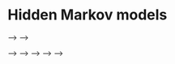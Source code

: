 # Hidden Markov models {#hmmcapturerecapture}

<!-- ## Back to our survival example -->

<!-- + We have $z$ survivors out of $n$ released animals with winter survival probability $\phi$ -->

<!-- + Let's get back to our survival example.  -->

<!-- + Our model so far: -->

<!-- \begin{align*} -->
<!--    z &\sim \text{Binomial}(n, \phi) &\text{[likelihood]} -->
<!--    \\ -->
<!--   \phi &\sim \text{Beta}(1, 1) &\text{[prior for }\phi \text{]} \\  -->
<!-- \end{align*} -->

<!-- + Our model so far has been a combination -->
<!-- + Of a binomial likelihood -->
<!-- + And a Beta prior with param 1 and 1, which is a uniform between 0 and 1.  -->

<!-- + This is also: -->

<!-- \begin{align*} -->
<!--    z_i &\sim \text{Bernoulli}(\phi), \; i = 1, \ldots, N &\text{[likelihood]} -->
<!--    \\ -->
<!--   \phi &\sim \text{Beta}(1, 1) &\text{[prior for }\phi \text{]} \\  -->
<!-- \end{align*} -->

<!-- + The binomial is just a sum of Bernoulli outcomes -->
<!-- + Like flipping a coin for each individual and get a survivor with prob phi.  -->

<!-- + What if we had several winters? Say $T = 5$ winters. -->

<!-- + In this design, we have a single winter.  -->
<!-- But for many species, we'll need to collect data on the long term to get a representative estimate of survival.  -->
<!-- + Therefore what if we had say big T five winters?  -->

<!-- ## Longitudinal data -->

<!-- + $z_{i,t} = 1$ if individual $i$ alive at winter $t$, and $z_{i,t} = 2$ if dead. -->

<!-- ```{r echo = FALSE} -->
<!-- library(tidyverse) -->
<!-- nind <- 57 -->
<!-- nocc <- 5 -->
<!-- first <- rep(1, nind) # single cohort -->
<!-- z <- matrix(NA, nrow = nind, ncol = nocc) -->
<!-- phi <- 0.8 -->
<!-- for (i in 1:nind){ -->
<!--   z[i,first[i]] <- 1 -->
<!--   for (t in (first[i]+1):nocc){ -->
<!--     z[i,t] <- rbinom(1, 1, phi * z[i,t-1]) # once you're dead z = 0, you remain dead -->
<!--   } -->
<!-- } -->
<!-- z[z==0] <- 2 # 2 = dead, 1 = alive -->
<!-- colnames(z) <- paste0("winter ", 1:nocc) -->
<!-- z %>%  -->
<!--   as_tibble() %>%  -->
<!--   add_column(id = 1:nind, .before = "winter 1") %>% -->
<!--   kableExtra::kable() %>% -->
<!--   kableExtra::scroll_box(width = "100%", height = "400px") -->
<!-- #  kableExtra::kable_styling(font_size = 8,  -->
<!-- #                            latex_options = "scale_down") -->
<!-- ``` -->

<!-- + This is what we call longitudinal data.  -->
<!-- + Each row is an individual i, and columns are for winters t, or sampling occasions.  -->
<!-- + z is indexed by both i and t, and takes value 1 if ind i is alive in winter t, and 2 otherwise.  -->

<!-- ## A model for longitudinal survival data -->

<!-- + A model relies on assumptions. -->

<!-- + Let's think of a model for these data.  -->
<!-- + The objective remains the same, estimating survival.  -->
<!-- + To build this model, we'll make assumptions.  -->

<!-- + The state of an animal at a given winter, alive or dead, is only dependent on its state the winter before.  -->

<!-- + First, we assume that the state of an animal in a given winter, alive or dead, is only dependent on its state the winter before.  -->

<!-- + The future depends only on the present, not the past: Markov process. -->

<!-- + In others words, he future depends only on the present, not the past -->
<!-- + This is a Markov process. -->

<!-- + If an animal is alive in a given winter, the probability it survives to the next winter is $\phi$.  -->

<!-- + If an animal is alive in a given winter, the probability it survives to the next winter is $\phi$.  -->

<!-- + The probability it dies is $1 - \phi$. -->

<!-- + The probability it dies is $1 - \phi$. -->

<!-- + If an animal is dead a winter, it remains dead, unless you believe in zombies.  -->

<!-- + If an animal is dead a winter, it remains dead, unless you believe in zombies.  -->

<!-- ## Markov process -->

<!-- ```{r, engine = 'tikz', echo = FALSE} -->
<!-- \usetikzlibrary{arrows, fit, positioning, automata} -->
<!-- \begin{tikzpicture}[node distance = 2cm] -->
<!-- \tikzset{state/.style = {circle, draw, minimum size = 30pt, scale = 3, line width=1pt}} -->
<!-- \node [state,fill=lightgray!75] (6) [] {$z_{t}$}; -->
<!-- \node [state,fill=lightgray!75] (5) [left = 20mm of 6] {$z_{t-1}$}; -->
<!-- \node [state,fill=lightgray!75] (4) [left = 20mm of 5] {$z_{t-2}$}; -->
<!-- \node [state,fill=lightgray!75] (3) [left = 20mm of 4] {$\cdots$}; -->
<!-- \node [state,fill=lightgray!75] (7) [right = 20mm of 6] {$z_{t+1}$}; -->
<!-- \node [state,fill=lightgray!75] (8) [right = 20mm of 7] {$z_{t+2}$}; -->
<!-- \node [state,fill=lightgray!75] (9) [right = 20mm of 8] {$\cdots$}; -->
<!-- \draw[->,black, line width=0.25mm,-latex] (3) to (4); -->
<!-- \draw[->,black, line width=0.25mm,-latex] (4) to (5); -->
<!-- \draw[->,black, line width=0.25mm,-latex] (5) to (6); -->
<!-- \draw[->,black, line width=0.25mm,-latex] (6) to (7); -->
<!-- \draw[->,black, line width=0.25mm,-latex] (7) to (8); -->
<!-- \draw[->,black, line width=0.25mm,-latex] (8) to (9); -->
<!-- \end{tikzpicture} -->
<!-- ``` -->

<!-- + A markov process can be represented this way.  -->
<!-- + The state at t+1 only depends on the state at t.  -->

<!-- ```{r, engine = 'tikz', echo = FALSE} -->
<!-- \usetikzlibrary{arrows, fit, positioning, automata} -->
<!-- \begin{tikzpicture}[node distance = 2cm] -->
<!-- \tikzset{state/.style = {circle, draw, minimum size = 30pt, scale = 3, line width=1pt}} -->
<!-- \node [state,fill=lightgray!75] (6) [] {$1$}; -->
<!-- \node [state,fill=lightgray!75] (5) [left = 20mm of 6] {$1$}; -->
<!-- \node [state,fill=lightgray!75] (4) [left = 20mm of 5] {$1$}; -->
<!-- \node [state,fill=lightgray!75] (3) [left = 20mm of 4] {$1$}; -->
<!-- \node [state,fill=lightgray!75] (7) [right = 20mm of 6] {$2$}; -->
<!-- \node [state,fill=lightgray!75] (8) [right = 20mm of 7] {$2$}; -->
<!-- \node [state,fill=lightgray!75] (9) [right = 20mm of 8] {$\cdots$}; -->
<!-- \draw[->,black, line width=0.25mm,-latex] (3) -- node[above=3mm, align=center] {\huge $\varphi$} (4); -->
<!-- \draw[->,black, line width=0.25mm,-latex] (4) -- node[above=3mm, align=center] {\huge $\varphi$} (5); -->
<!-- \draw[->,black, line width=0.25mm,-latex] (5) -- node[above=3mm, align=center] {\huge $\varphi$} (6); -->
<!-- \draw[->,black, line width=0.25mm,-latex] (6) -- node[above=3mm, align=center] {\huge $1 - \varphi$} (7); -->
<!-- \draw[->,black, line width=0.25mm,-latex] (7) -- node[above=3mm, align=center] {\huge 1} (8); -->
<!-- \draw[->,black, line width=0.25mm,-latex] (8) -- node[above=3mm, align=center] {\huge 1} (9); -->
<!-- \end{tikzpicture} -->
<!-- ``` -->

<!-- + In our model, going from a winter to the next is driven by survival and mortality processes.  -->
<!-- + The probability of going from alive or 1 to alive or 1 is phi.  -->
<!-- + Then from alive 1 to dead 2 is 1 - phi. -->
<!-- + And the probability to remain dead is 1, that is to go from state 2 dead to state 2 for dead.  -->

<!-- ## Transition matrix -->

<!-- + The core of the Markov process is made of the transition probabilities. -->

<!-- + The engine of a Markov model is the transition matrix.  -->
<!-- + This matrix or table gathers the probabilities of transition between states from one occasion to the next.  -->

<!-- + For example, the probability of transitioning from state alive at $t-1$ to state alive at $t$ is $\Pr(z_t = 1 | z_{t-1} = 1) = \gamma_{1,1}$. It is the survival probability $\phi$.  -->

<!-- + For example, the probability of transitioning from state alive at $t-1$ to state alive at $t$ is $\Pr(z_t = 1 | z_{t-1} = 1) = \gamma_{1,1}$. It is the survival probability $\phi$.  -->

<!-- + The probability of dying over the interval $(t-1, t)$ is $\Pr(z_t = 2 | z_{t-1} = 1) = \gamma_{1,2} = 1 - \phi$. -->

<!-- + The probability of dying over the interval $(t-1, t)$ is $\Pr(z_t = 2 | z_{t-1} = 1) = \gamma_{1,2} = 1 - \phi$. -->

<!-- + Now if an animal is dead at $t-1$, then $\Pr(z_t = 1 | z_{t-1} = 2) = 0$ and $\Pr(z_t = 2 | z_{t-1} = 2) = 1$. -->

<!-- + Now if an animal is dead at $t-1$, then $\Pr(z_t = 1 | z_{t-1} = 2) = 0$ and $\Pr(z_t = 2 | z_{t-1} = 2) = 1$. -->


<!-- + These probabilities can be packed in a transition matrix $\mathbf{\Gamma}$: -->

<!-- \begin{align*} -->
<!-- \mathbf{\Gamma} =  -->
<!-- \left(\begin{array}{cc}  -->
<!-- \gamma_{1,1} & \gamma_{1,2}\\  -->
<!-- \gamma_{2,1} & \gamma_{2,2} -->
<!-- \end{array}\right) = -->
<!-- \left(\begin{array}{cc}  -->
<!-- \phi & 1 - \phi\\  -->
<!-- 0 & 1 -->
<!-- \end{array}\right) -->
<!-- \end{align*} -->

<!-- + These probabilities can be packed in a transition matrix $\mathbf{\Gamma}$: -->

<!-- Transition matrix: -->

<!-- $$ -->
<!-- \begin{matrix} -->
<!-- & \\ -->
<!-- \mathbf{\Gamma} =  -->
<!--     \left ( \vphantom{ \begin{matrix} 12 \\ 12 \end{matrix} } \right . -->
<!-- \end{matrix} -->
<!-- \hspace{-1.2em} -->
<!-- \begin{matrix} -->
<!--     z_t=A & z_t=D \\ \hdashline -->
<!-- \phi & 1-\phi \\ -->
<!-- 0 & 1 -->
<!-- \end{matrix} -->
<!-- \hspace{-0.2em} -->
<!-- \begin{matrix} -->
<!-- & \\ -->
<!-- \left . \vphantom{ \begin{matrix} 12 \\ 12 \end{matrix} } \right ) -->
<!--     \begin{matrix} -->
<!--     z_{t-1}=A \\ z_{t-1}=D -->
<!--     \end{matrix} -->
<!-- \end{matrix} -->
<!-- $$ -->
<!-- + Take some time to navigate through this matrix.  -->
<!-- + From in rows, the origin, to in columns, the destination.  -->
<!-- + For example... -->

<!-- ## Initial states -->

<!-- + A Markov process has to start somewhere.  -->

<!-- + We need the probabilities of initial states, i.e. states at $t = 1$.  -->

<!-- + In other words, we need the probabilities of initial states -->
<!-- + i.e. states at $t = 1$.  -->

<!-- + We will use $\mathbf{\delta} = \left(\Pr(z_1 = 1), \Pr(z_1 = 2)\right)$. -->

<!-- + We will denote delta this vector.  -->
<!-- + It gathers the probability of being in each initial states. -->
<!-- + Here alive 1 and dead 2. -->

<!-- + Here we assume that all animals are alive at first winter, i.e. $\Pr(z_1 = 1) = 1$ and $\Pr(z_1 = 2) = 0$.  -->

<!-- + All individuals are marked and release in first winter. -->
<!-- + Therefore alive when first captured. -->
<!-- + Which means that they are all in state 1 alive for sure.  -->

<!-- ## Likelihood  -->

<!-- \begin{align*} -->
<!-- \Pr(\mathbf{z}) &= \Pr(z_T, z_{T-1}, z_{T-2}, \ldots, z_1) \color{white}{\Pr(z_{T-1}, z_{T-2},\ldots, z_1) \Pr(z_{T-2}, \ldots, z_1)} \\ -->
<!-- \end{align*} -->

<!-- + OK now that we've defined a Markov model, we need its likelihood to apply the Bayes theorem.  -->
<!-- + The likelihood is the probability of the data, given the model. Here the data are the z.  -->

<!-- \begin{align*} -->
<!-- \Pr(\mathbf{z}) &= \Pr(z_T, z_{T-1}, z_{T-2}, \ldots, z_1) \color{white}{\Pr(z_{T-1}, z_{T-2},\ldots, z_1) \Pr(z_{T-2}, \ldots, z_1)}\\ -->
<!--                 &= \Pr(z_T | z_{T-1}, z_{T-2},\ldots, z_1) \Pr(z_{T-1}, z_{T-2},\ldots, z_1) \\ -->
<!-- \end{align*} -->

<!-- + We're gonna work backward, starting from the last sampling occasion.  -->
<!-- + Now the likelihood can be written as the product of the probability of zT ie you're alive or not on the last occasion given your past history, that is the states at previous occasions, times the prob of your past history, y definition of cond prob.  -->

<!-- \begin{align*} -->
<!-- \Pr(\mathbf{z}) &= \Pr(z_T, z_{T-1}, z_{T-2}, \ldots, z_1) \color{white}{\Pr(z_{T-1}, z_{T-2},\ldots, z_1) \Pr(z_{T-2}, \ldots, z_1)}\\ -->
<!--                 &= \Pr(z_T | z_{T-1}, z_{T-2},\ldots, z_1) \Pr(z_{T-1}, z_{T-2},\ldots, z_1) \\ -->
<!--                 &= \Pr(z_T | z_{T-1}) \Pr(z_{T-1}, z_{T-2},\ldots, z_1) \\ -->
<!-- \end{align*} -->

<!-- + Then because we have a Markov model, we're memory less, that is prob of next state, here zT, depends only on the current state, that is zT-1, and not the previous states.  -->

<!-- \begin{align*} -->
<!-- \Pr(\mathbf{z}) &= \Pr(z_T, z_{T-1}, z_{T-2}, \ldots, z_1) \color{white}{\Pr(z_{T-1}, z_{T-2},\ldots, z_1) \Pr(z_{T-2}, \ldots, z_1)}\\ -->
<!--                 &= \Pr(z_T | z_{T-1}, z_{T-2},\ldots, z_1) \Pr(z_{T-1}, z_{T-2},\ldots, z_1) \\ -->
<!--                 &= \Pr(z_T | z_{T-1}) \Pr(z_{T-1}, z_{T-2},\ldots, z_1) \\ -->
<!--                 &= \Pr(z_T | z_{T-1}) \Pr(z_{T-1} | z_{T-2}, \ldots, z_1) \Pr(z_{T-2}, \ldots, z_1)\\ -->
<!-- \end{align*} -->

<!-- + You can apply the same reasoning to T-1.  -->
<!-- + First conditional prob. -->

<!-- \begin{align*} -->
<!-- \Pr(\mathbf{z}) &= \Pr(z_T, z_{T-1}, z_{T-2}, \ldots, z_1) \color{white}{\Pr(z_{T-1}, z_{T-2},\ldots, z_1) \Pr(z_{T-2}, \ldots, z_1)}\\ -->
<!--                 &= \Pr(z_T | z_{T-1}, z_{T-2},\ldots, z_1) \Pr(z_{T-1}, z_{T-2},\ldots, z_1) \\ -->
<!--                 &= \Pr(z_T | z_{T-1}) \Pr(z_{T-1}, z_{T-2},\ldots, z_1) \\ -->
<!--                 &= \Pr(z_T | z_{T-1}) \Pr(z_{T-1} | z_{T-2}, \ldots, z_1) \Pr(z_{T-2}, \ldots, z_1)\\ -->
<!--                 &= \Pr(z_T | z_{T-1}) \Pr(z_{T-1} | z_{T-2}) \Pr(z_{T-2}, \ldots, z_1)\\ -->
<!-- \end{align*} -->

<!-- + Then markovian property. -->

<!-- \begin{align*} -->
<!-- \Pr(\mathbf{z}) &= \Pr(z_T, z_{T-1}, z_{T-2}, \ldots, z_1) \color{white}{\Pr(z_{T-1}, z_{T-2},\ldots, z_1) \Pr(z_{T-2}, \ldots, z_1)}\\ -->
<!--                 &= \Pr(z_T | z_{T-1}, z_{T-2},\ldots, z_1) \Pr(z_{T-1}, z_{T-2},\ldots, z_1) \\ -->
<!--                 &= \Pr(z_T | z_{T-1}) \Pr(z_{T-1}, z_{T-2},\ldots, z_1) \\ -->
<!--                 &= \Pr(z_T | z_{T-1}) \Pr(z_{T-1} | z_{T-2}, \ldots, z_1) \Pr(z_{T-2}, \ldots, z_1)\\ -->
<!--                 &= \Pr(z_T | z_{T-1}) \Pr(z_{T-1} | z_{T-2}) \Pr(z_{T-2}, \ldots, z_1)\\ -->
<!--                 &= \ldots \\ -->
<!-- \end{align*} -->

<!-- + And so on. -->

<!-- \begin{align*} -->
<!-- \Pr(\mathbf{z}) &= \Pr(z_T, z_{T-1}, z_{T-2}, \ldots, z_1) \color{white}{\Pr(z_{T-1}, z_{T-2},\ldots, z_1) \Pr(z_{T-2}, \ldots, z_1)}\\ -->
<!--                 &= \Pr(z_T | z_{T-1}, z_{T-2},\ldots, z_1) \Pr(z_{T-1}, z_{T-2},\ldots, z_1) \\ -->
<!--                 &= \Pr(z_T | z_{T-1}) \Pr(z_{T-1}, z_{T-2},\ldots, z_1) \\ -->
<!--                 &= \Pr(z_T | z_{T-1}) \Pr(z_{T-1} | z_{T-2}, \ldots, z_1) \Pr(z_{T-2}, \ldots, z_1)\\ -->
<!--                 &= \Pr(z_T | z_{T-1}) \Pr(z_{T-1} | z_{T-2}) \Pr(z_{T-2}, \ldots, z_1)\\ -->
<!--                 &= \ldots \\ -->
<!--                 &= \Pr(z_T | z_{T-1}) \Pr(z_{T-1} | z_{T-2}) \ldots \Pr(z_{2} | z_{1}) \Pr(z_{1})\\ -->
<!-- \end{align*} -->

<!-- + You end up with this expression for the likelihood.  -->


<!-- \begin{align*} -->
<!-- \Pr(\mathbf{z}) &= \Pr(z_T, z_{T-1}, z_{T-2}, \ldots, z_1) \color{white}{\Pr(z_{T-1}, z_{T-2},\ldots, z_1) \Pr(z_{T-2}, \ldots, z_1)}\\ -->
<!--                 &= \Pr(z_T | z_{T-1}, z_{T-2},\ldots, z_1) \Pr(z_{T-1}, z_{T-2},\ldots, z_1) \\ -->
<!--                 &= \Pr(z_T | z_{T-1}) \Pr(z_{T-1}, z_{T-2},\ldots, z_1) \\ -->
<!--                 &= \Pr(z_T | z_{T-1}) \Pr(z_{T-1} | z_{T-2}, \ldots, z_1) \Pr(z_{T-2}, \ldots, z_1)\\ -->
<!--                 &= \Pr(z_T | z_{T-1}) \Pr(z_{T-1} | z_{T-2}) \Pr(z_{T-2}, \ldots, z_1)\\ -->
<!--                 &= \ldots \\ -->
<!--                 &= \Pr(z_T | z_{T-1}) \Pr(z_{T-1} | z_{T-2}) \ldots \Pr(z_{2} | z_{1}) \Pr(z_{1})\\ -->
<!--                 &= \Pr(z_{1}) \prod_{t=2}^T{\Pr(z_{t} | z_{t-1})}\\ -->
<!-- \end{align*} -->

<!-- + A product of cond probabilities. And the prob of initial states Pr(z1).  -->

<!-- \begin{align*} -->
<!-- \Pr(\mathbf{z}) &= \Pr(z_T, z_{T-1}, z_{T-2}, \ldots, z_1) \color{white}{\Pr(z_{T-1}, z_{T-2},\ldots, z_1) \Pr(z_{T-2}, \ldots, z_1)}\\ -->
<!--                 &= \Pr(z_T | z_{T-1}, z_{T-2},\ldots, z_1) \Pr(z_{T-1}, z_{T-2},\ldots, z_1) \\ -->
<!--                 &= \Pr(z_T | z_{T-1}) \Pr(z_{T-1}, z_{T-2},\ldots, z_1) \\ -->
<!--                 &= \Pr(z_T | z_{T-1}) \Pr(z_{T-1} | z_{T-2}, \ldots, z_1) \Pr(z_{T-2}, \ldots, z_1)\\ -->
<!--                 &= \Pr(z_T | z_{T-1}) \Pr(z_{T-1} | z_{T-2}) \Pr(z_{T-2}, \ldots, z_1)\\ -->
<!--                 &= \ldots \\ -->
<!--                 &= \Pr(z_T | z_{T-1}) \Pr(z_{T-1} | z_{T-2}) \ldots \Pr(z_{2} | z_{1}) \Pr(z_{1})\\ -->
<!--                 &= \Pr(z_{1}) \prod_{t=2}^T{\Pr(z_{t} | z_{t-1})}\\ -->
<!--                 &= \Pr(z_{1}) \prod_{t=2}^T{\gamma_{z_{t-1},z_{t}}}\\ -->
<!-- \end{align*} -->

<!-- + We recognize the gammas we defined earlier.  -->
<!-- + The transition probabilities.  -->


<!-- <!-- --- --> -->
<!-- <!-- # Matrix formulation of the likelihood --> -->

<!-- <!-- \begin{align*} --> -->
<!-- <!-- \Pr(\mathbf{z}) &= \Pr(z_T, z_{T-1}, z_{T-2}, \ldots, z_1) \color{white}{\Pr(z_{T-1}, z_{T-2},\ldots, z_1) \Pr(z_{T-2}, \ldots, z_1)}\\ --> -->
<!-- <!--                 &= \Pr(z_{1}) \prod_{t=2}^T{\gamma_{z_{t-1},z_{t}}}\\ --> -->
<!-- <!--                 &= \mathbf{\delta} \; \mathbf{\Gamma} \cdots \mathbf{\Gamma} --> -->
<!-- <!-- \end{align*} --> -->


<!-- ## Example -->

<!-- + Let's assume an animal is alive, alive then dies.  -->

<!-- + I realise these calculations are a bit difficult to follow.  -->
<!-- + Let's take an example.  -->

<!-- + We have $\mathbf{z} = (1, 1, 2)$. What is the contribution of this animal to the likelihood? -->

<!-- + We have $\mathbf{z} = (1, 1, 2)$. What is the contribution of this animal to the likelihood? -->
<!-- + Let's apply the formula we have just derived.  -->

<!-- \begin{align*} -->
<!-- \Pr(\mathbf{z} = (1, 1, 2)) &= \Pr(z_1 = 1) \; \gamma_{z_{1} = 1, z_{2} = 1} \; \gamma_{z_{2} = 1, z_{3} = 2}\\ -->
<!--                             &= 1 \; \phi \; (1 - \phi). -->
<!-- \end{align*} -->

<!-- + The prob of having the sequence alive, alive and dead is -->
<!-- + The prob of being alive first, the to stay alive, then to die.  -->
<!-- + The prob of being alive at first occasion being 1, we have that the contribution of this individual to the likelihood is phi times 1 - phi.  -->

<!-- + Remember:  -->

<!-- \begin{align*} -->
<!-- \mathbf{\Gamma} =  -->
<!-- \left(\begin{array}{cc}  -->
<!-- \gamma_{1,1} & \gamma_{1,2}\\  -->
<!-- \gamma_{2,1} & \gamma_{2,2} -->
<!-- \end{array}\right) = -->
<!-- \left(\begin{array}{cc}  -->
<!-- \phi & 1 - \phi\\  -->
<!-- 0 & 1 -->
<!-- \end{array}\right) -->
<!-- \end{align*} -->

<!-- ## Our model -->

<!-- \begin{align*} -->
<!--    z_1 &\sim \text{Multinomial}(1, \delta) &\text{[likelihood, }t = 1 \text{]}\\ -->
<!--    \color{white}{z_t | z_{t-1}} & \color{white}{\sim} \color{white}{\text{Multinomial}(1, \gamma_{z_{t-1},z_{t}})} & \color{white}{\text{[likelihood, }t > 1 \text{]}}\\ -->
<!--   \color{white}{\phi} & \color{white}{\sim} \color{white}{\text{Beta}(1, 1)} & \color{white}{\text{[prior for }\phi \text{]}} \\  -->
<!-- \end{align*} -->

<!-- + OK let's wrap it up.  -->
<!-- + Our model so far is that one.  -->

<!-- + Initial state is multinomial with one trial, and probability delta.  -->
<!-- + That is you have a dice with two faces, a coin, and you have some prob to be alive, and 1 - that prob to be dead. + Of course, it you want your Markov chain to start, you'd better say it's alive so that delta is just (1,0).  -->

<!-- ## Our model -->

<!-- \begin{align*} -->
<!--    z_1 &\sim \text{Multinomial}(1, \delta) &\text{[likelihood, }t = 1 \text{]}\\ -->
<!--    \color{white}{z_t | z_{t-1}} & \color{white}{\sim} \color{white}{\text{Multinomial}(1, \gamma_{z_{t-1},z_{t}})} & \color{white}{\text{[likelihood, }t > 1 \text{]}}\\ -->
<!--   \phi &\sim \text{Beta}(1, 1) &\text{[prior for }\phi \text{]} \\  -->
<!-- \end{align*} -->

<!-- + We also need a prior on survival. -->
<!-- + As usual we take a uniform distribution between 0 and 1, or a beta with parameters 1 and 1. -->

<!-- \begin{align*} -->
<!--    z_1 &\sim \text{Multinomial}(1, \delta) &\text{[likelihood, }t = 1 \text{]}\\ -->
<!--    z_t | z_{t-1} &\sim \text{Multinomial}(1, \gamma_{z_{t-1},z_{t}}) &\text{[likelihood, }t > 1 \text{]}\\ -->
<!--   \phi &\sim \text{Beta}(1, 1) &\text{[prior for }\phi \text{]} \\  -->
<!-- \end{align*} -->


<!-- + Now the main part is the dynamic of the states. -->
<!-- + Our state at t depends only on your state at t-1, and it is a multinomial random variable, with one trial.  -->
<!-- + And the probabilities are given by the rows of the transition matrix. -->

<!-- \begin{align*} -->
<!--    z_1 &\sim \text{Multinomial}(1, \delta) &\text{[likelihood, }t = 1 \text{]}\\ -->
<!--    z_t | z_{t-1} &\sim \text{Multinomial}(1, \gamma_{z_{t-1},z_{t}}) &\text{[likelihood, }t > 1 \text{]}\\ -->
<!--   \phi &\sim \text{Beta}(1, 1) &\text{[prior for }\phi \text{]} \\  -->
<!-- \end{align*} -->

<!-- \begin{align*} -->
<!-- \mathbf{\Gamma} =  -->
<!-- \left(\begin{array}{cc}  -->
<!-- \color{blue}{\phi} & \color{blue}{1 - \phi}\\  -->
<!-- 0 & 1 -->
<!-- \end{array}\right) -->
<!-- \end{align*} -->

<!-- $$\color{blue}{\gamma_{z_{t-1} = 1,z_{t}} = (\phi, 1-\phi)}$$ -->

<!-- + If z at t-1 is alive, it is the first row, that is phi and 1-phi.  -->

<!-- \begin{align*} -->
<!--    z_1 &\sim \text{Multinomial}(1, \delta) &\text{[likelihood, }t = 1 \text{]}\\ -->
<!--    z_t | z_{t-1} &\sim \text{Multinomial}(1, \gamma_{z_{t-1},z_{t}}) &\text{[likelihood, }t > 1 \text{]}\\ -->
<!--   \phi &\sim \text{Beta}(1, 1) &\text{[prior for }\phi \text{]} \\  -->
<!-- \end{align*} -->

<!-- \begin{align*} -->
<!-- \mathbf{\Gamma} =  -->
<!-- \left(\begin{array}{cc}  -->
<!-- \phi & 1 - \phi\\  -->
<!-- \color{blue}{0} & \color{blue}{1} -->
<!-- \end{array}\right) -->
<!-- \end{align*} -->

<!-- $$\color{blue}{\gamma_{z_{t-1} = 2,z_{t}} = (0, 1)}$$ -->

<!-- + Otherwise, if z at t-1 is dead that is 2, then it is the second row of gamma, 0 and 1.  -->
<!-- + If dead you remain dead.  -->

<!-- ## Nimble implementation -->

<!-- + In Nimble, we will use the categorical distribution `dcat()`. -->

<!-- + The categorical distribution is a multinomial distribution with a single draw.  -->


<!-- ```{r} -->
<!-- nimble::rcat(n = 20, prob = c(0.1, 0.3, 0.6)) -->
<!-- ``` -->

<!-- ```{r} -->
<!-- nimble::rcat(n = 20, prob = c(0.1, 0.1, 0.4, 0.2, 0.2)) -->
<!-- ``` -->

<!-- https://en.wikipedia.org/wiki/Categorical_distribution -->

<!-- The categorical distribution is the generalization of the Bernoulli distribution for a categorical random variable, i.e. for a discrete variable with more than two possible outcomes, such as the roll of a dice. On the other hand, the categorical distribution is a special case of the multinomial distribution, in that it gives the probabilities of potential outcomes of a single drawing rather than multiple drawings.  -->

<!-- ## Nimble code -->

<!-- ```{r} -->
<!-- markov.survival <- nimbleCode({ -->
<!--   phi ~ dunif(0, 1) # prior -->
<!--   gamma[1,1] <- phi      # Pr(alive t -> alive t+1) -->
<!--   gamma[1,2] <- 1 - phi  # Pr(alive t -> dead t+1) -->
<!--   gamma[2,1] <- 0        # Pr(dead t -> alive t+1) -->
<!--   gamma[2,2] <- 1        # Pr(dead t -> dead t+1) -->
<!--   delta[1] <- 1          # Pr(alive t = 1) = 1 -->
<!--   delta[2] <- 0          # Pr(dead t = 1) = 0 -->
<!--   # likelihood -->
<!--   for (i in 1:N){ -->
<!--     z[i,1] ~ dcat(delta[1:2]) -->
<!--     for (j in 2:T){ -->
<!--       z[i,j] ~ dcat(gamma[z[i,j-1], 1:2]) -->
<!--     } -->
<!--   }}) -->
<!-- ``` -->

<!-- ```{r} -->
<!-- markov.survival <- nimbleCode({ -->
<!--   phi ~ dunif(0, 1) # prior #<< -->
<!--   gamma[1,1] <- phi      # Pr(alive t -> alive t+1) -->
<!--   gamma[1,2] <- 1 - phi  # Pr(alive t -> dead t+1) -->
<!--   gamma[2,1] <- 0        # Pr(dead t -> alive t+1) -->
<!--   gamma[2,2] <- 1        # Pr(dead t -> dead t+1) -->
<!--   delta[1] <- 1          # Pr(alive t = 1) = 1 -->
<!--   delta[2] <- 0          # Pr(dead t = 1) = 0 -->
<!--   # likelihood -->
<!--   for (i in 1:N){ -->
<!--     z[i,1] ~ dcat(delta[1:2]) -->
<!--     for (j in 2:T){ -->
<!--       z[i,j] ~ dcat(gamma[z[i,j-1], 1:2]) -->
<!--     } -->
<!--   }}) -->
<!-- ``` -->

<!-- ```{r} -->
<!-- markov.survival <- nimbleCode({ -->
<!--   phi ~ dunif(0, 1) # prior -->
<!--   gamma[1,1] <- phi      # Pr(alive t -> alive t+1) #<< -->
<!--   gamma[1,2] <- 1 - phi  # Pr(alive t -> dead t+1) #<< -->
<!--   gamma[2,1] <- 0        # Pr(dead t -> alive t+1) #<< -->
<!--   gamma[2,2] <- 1        # Pr(dead t -> dead t+1) #<< -->
<!--   delta[1] <- 1          # Pr(alive t = 1) = 1 -->
<!--   delta[2] <- 0          # Pr(dead t = 1) = 0 -->
<!--   # likelihood -->
<!--   for (i in 1:N){ -->
<!--     z[i,1] ~ dcat(delta[1:2]) -->
<!--     for (j in 2:T){ -->
<!--       z[i,j] ~ dcat(gamma[z[i,j-1], 1:2]) -->
<!--     } -->
<!--   }}) -->
<!-- ``` -->
<!-- ] -->


<!-- ```{r} -->
<!-- markov.survival <- nimbleCode({ -->
<!--   phi ~ dunif(0, 1) # prior -->
<!--   gamma[1,1] <- phi      # Pr(alive t -> alive t+1) -->
<!--   gamma[1,2] <- 1 - phi  # Pr(alive t -> dead t+1) -->
<!--   gamma[2,1] <- 0        # Pr(dead t -> alive t+1) -->
<!--   gamma[2,2] <- 1        # Pr(dead t -> dead t+1) -->
<!--   delta[1] <- 1          # Pr(alive t = 1) = 1 #<< -->
<!--   delta[2] <- 0          # Pr(dead t = 1) = 0 #<< -->
<!--   # likelihood -->
<!--   for (i in 1:N){ -->
<!--     z[i,1] ~ dcat(delta[1:2]) -->
<!--     for (j in 2:T){ -->
<!--       z[i,j] ~ dcat(gamma[z[i,j-1], 1:2]) -->
<!--     } -->
<!--   }}) -->
<!-- ``` -->


<!-- ```{r} -->
<!-- markov.survival <- nimbleCode({ -->
<!--   phi ~ dunif(0, 1) # prior -->
<!--   gamma[1,1] <- phi      # Pr(alive t -> alive t+1) -->
<!--   gamma[1,2] <- 1 - phi  # Pr(alive t -> dead t+1) -->
<!--   gamma[2,1] <- 0        # Pr(dead t -> alive t+1) -->
<!--   gamma[2,2] <- 1        # Pr(dead t -> dead t+1) -->
<!--   delta[1] <- 1          # Pr(alive t = 1) = 1 -->
<!--   delta[2] <- 0          # Pr(dead t = 1) = 0 -->
<!--   # likelihood -->
<!--   for (i in 1:N){ #<< -->
<!--     z[i,1] ~ dcat(delta[1:2])  -->
<!--     for (j in 2:T){ -->
<!--       z[i,j] ~ dcat(gamma[z[i,j-1], 1:2]) -->
<!--     }  -->
<!--   } #<< -->
<!--   }) -->
<!-- ``` -->


<!-- ```{r} -->
<!-- markov.survival <- nimbleCode({ -->
<!--   phi ~ dunif(0, 1) # prior -->
<!--   gamma[1,1] <- phi      # Pr(alive t -> alive t+1) -->
<!--   gamma[1,2] <- 1 - phi  # Pr(alive t -> dead t+1) -->
<!--   gamma[2,1] <- 0        # Pr(dead t -> alive t+1) -->
<!--   gamma[2,2] <- 1        # Pr(dead t -> dead t+1) -->
<!--   delta[1] <- 1          # Pr(alive t = 1) = 1 -->
<!--   delta[2] <- 0          # Pr(dead t = 1) = 0 -->
<!--   # likelihood -->
<!--   for (i in 1:N){ -->
<!--     z[i,1] ~ dcat(delta[1:2]) #<< -->
<!--     for (j in 2:T){ -->
<!--       z[i,j] ~ dcat(gamma[z[i,j-1], 1:2]) -->
<!--     } -->
<!--   }}) -->
<!-- ``` -->

<!-- ```{r} -->
<!-- markov.survival <- nimbleCode({ -->
<!--   phi ~ dunif(0, 1) # prior -->
<!--   gamma[1,1] <- phi      # Pr(alive t -> alive t+1) -->
<!--   gamma[1,2] <- 1 - phi  # Pr(alive t -> dead t+1) -->
<!--   gamma[2,1] <- 0        # Pr(dead t -> alive t+1) -->
<!--   gamma[2,2] <- 1        # Pr(dead t -> dead t+1) -->
<!--   delta[1] <- 1          # Pr(alive t = 1) = 1 -->
<!--   delta[2] <- 0          # Pr(dead t = 1) = 0 -->
<!--   # likelihood -->
<!--   for (i in 1:N){ -->
<!--     z[i,1] ~ dcat(delta[1:2]) -->
<!--     for (j in 2:T){ #<< -->
<!--       z[i,j] ~ dcat(gamma[z[i,j-1], 1:2]) -->
<!--     } #<< -->
<!--   }}) -->
<!-- ``` -->

<!-- ```{r} -->
<!-- markov.survival <- nimbleCode({ -->
<!--   phi ~ dunif(0, 1) # prior -->
<!--   gamma[1,1] <- phi      # Pr(alive t -> alive t+1) -->
<!--   gamma[1,2] <- 1 - phi  # Pr(alive t -> dead t+1) -->
<!--   gamma[2,1] <- 0        # Pr(dead t -> alive t+1) -->
<!--   gamma[2,2] <- 1        # Pr(dead t -> dead t+1) -->
<!--   delta[1] <- 1          # Pr(alive t = 1) = 1 -->
<!--   delta[2] <- 0          # Pr(dead t = 1) = 0 -->
<!--   # likelihood -->
<!--   for (i in 1:N){ -->
<!--     z[i,1] ~ dcat(delta[1:2]) -->
<!--     for (j in 2:T){ -->
<!--       z[i,j] ~ dcat(gamma[z[i,j-1], 1:2]) #<< -->
<!--     } -->
<!--   }}) -->
<!-- ``` -->

<!-- ## Note -->

<!-- + Vector $\delta$ is used as a placeholder for more complex models to come in Class 7. -->

<!-- + Here, you could write `z[i,1] <- 1`.  -->

<!-- ## Nimble awesomness -->

<!-- You should be able to define vectors and matrices like you do in `R`.   -->

<!-- ```{r, eval = FALSE} -->
<!-- markov.survival <- nimbleCode({ -->
<!--   phi ~ dunif(0, 1) # prior -->
<!--   gamma[1:2,1:2] <- matrix( c(phi, 0, 1 - phi, 1), nrow = 2) #<< -->
<!--   delta[1:2] <- c(1, 0) #<< -->
<!--   # likelihood -->
<!--   for (i in 1:N){ -->
<!--     z[i,1] ~ dcat(delta[1:2]) -->
<!--     for (j in 2:T){ -->
<!--       z[i,j] ~ dcat(gamma[z[i,j-1], 1:2]) -->
<!--     } -->
<!--   }}) -->
<!-- ``` -->

<!-- ## Converting to Nimble from Jags, OpenBUGS or WinBUGS -->

<!-- + Main difference is that Nimble does not guess.  -->

<!-- + We need to specify dimensions of vectors and matrices.  -->

<!-- + You cannot write `x[]` or `x[i,]`. Just provide index ranges `x[1:n]` or `x[i,1:m]`. -->

<!-- + More tips [here](https://r-nimble.org/quick-guide-for-converting-from-jags-or-bugs-to-nimble). -->

<!-- ## Constants and data -->

<!-- ```{r} -->
<!-- my.constants <- list(N = 57, T = 5) -->
<!-- my.constants -->

<!-- my.data <- list(z = z) -->
<!-- ``` -->

<!-- ## Initial values -->

<!-- ```{r} -->
<!-- initial.values <- function() list(phi = runif(1,0,1)) -->
<!-- initial.values() -->
<!-- ``` -->

<!-- ## Parameters to monitor -->

<!-- ```{r} -->
<!-- parameters.to.save <- c("phi") -->
<!-- parameters.to.save -->
<!-- ``` -->

<!-- ## MCMC details -->

<!-- ```{r} -->
<!-- n.iter <- 5000 -->
<!-- n.burnin <- 1000 -->
<!-- n.chains <- 2 -->
<!-- ``` -->

<!-- ## Run Nimble -->
<!-- ```{r, message=FALSE, cache = TRUE} -->
<!-- mcmc.output <- nimbleMCMC(code = markov.survival,  -->
<!--                           constants = my.constants, -->
<!--                           data = my.data,               -->
<!--                           inits = initial.values, -->
<!--                           monitors = parameters.to.save, -->
<!--                           niter = n.iter,  -->
<!--                           nburnin = n.burnin,  -->
<!--                           nchains = n.chains) -->
<!-- ``` -->

<!-- ```{r, message=FALSE, echo = FALSE, cache = TRUE} -->
<!-- mcmc.output <- nimbleMCMC(code = markov.survival,  -->
<!--                           constants = my.constants, -->
<!--                           data = my.data,               -->
<!--                           inits = initial.values, -->
<!--                           monitors = parameters.to.save, -->
<!--                           niter = n.iter,  -->
<!--                           nburnin = n.burnin,  -->
<!--                           nchains = n.chains, -->
<!--                           progressBar = FALSE) -->
<!-- ``` -->

<!-- ## Posterior distribution of survival -->

<!-- ```{r} -->
<!-- library(MCMCvis) -->
<!-- MCMCsummary(mcmc.output, round = 2) -->
<!-- ``` -->

<!-- + Posterior mean and median are close to $0.8$.  -->

<!-- + Cool! The data was simulated, with (true) survival $\phi = 0.8$.  -->

<!-- ## Unfortunately, this is the data we wish we had.  -->

<!-- ## In real life -->

<!-- + Animals cannot be monitored exhaustively, like humans in a medical trial. -->

<!-- + Animals are captured, marked or identified then released alive.  -->

<!-- + Then, these animals may be detected again, or go undetected <span>&#8212;</span> **capture-recapture**  -->

<!-- + Whenever animals go undetected, it might be that they were alive but missed, or because they were dead and therefore could not be detected <span>&#8212;</span> **imperfect detection**.  -->

<!-- <https://www.youtube.com/embed/tyX79mPm2xY> -->

<!-- + Whenever animals go undetected, it might be that they were alive but missed, or because they were dead and therefore could not be detected <span>&#8212;</span> **imperfect detection**.  -->

<!-- + The Markov process for survival is only partially observed <span>&#8212;</span> **hidden Markov models**.   -->

<!-- ## The truth is in $z$ -->

<!-- ```{r echo = FALSE} -->
<!-- z %>%  -->
<!--   as_tibble() %>%  -->
<!--   add_column(id = 1:nind, .before = "winter 1") %>% -->
<!--   kableExtra::kable() %>% -->
<!--   kableExtra::scroll_box(width = "100%", height = "300px") -->
<!-- ``` -->

<!-- + Unfortunately, we have only partial access to $z$.  -->

<!-- + We do observe $y$ the detections and non-detections. -->

<!-- + How are $z$ and $y$ connected?   -->

<!-- ## Dead animals go undetected -->

<!-- + When an animal is dead i.e. $z = 2$, it cannot be detected, therefore $y = 0$.  -->

<!-- ```{r echo = FALSE} -->
<!-- z %>%  -->
<!--   as_tibble() %>%  -->
<!--   replace(. == 2, 0) %>% -->
<!--   add_column(id = 1:nind, .before = "winter 1") %>% -->
<!--   kableExtra::kable() %>% -->
<!--   kableExtra::scroll_box(width = "100%", height = "300px") -->
<!-- ``` -->

<!-- ## Alive animals may be detected or not -->

<!-- + If animal is alive $z = 1$, it is detected $y = 1$ w/ prob $p$ or not $y = 0$ w/ prob $1-p$.  -->

<!-- + Before **first** detection, we know nothing, and we proceed conditional on it. -->

<!-- ```{r echo = FALSE} -->
<!-- p <- 0.6 -->
<!-- y <- z -->
<!-- y[z==2] <- 0 -->
<!-- y[y==1] <- rbinom(n = sum(y==1), 1, p) -->
<!-- nobs <- sum(apply(y,1,sum) != 0) -->
<!-- y <- y[apply(y,1,sum) !=0, ] -->
<!-- first <- apply(y, 1, function(x) min(which(x !=0))) -->
<!-- for (i in 1:nobs){ -->
<!--   if(first[i] > 1) y[i, 1:(first[i]-1)] <- NA -->
<!-- } -->
<!-- y %>% -->
<!--   as_tibble() %>% -->
<!--   add_column(id = 1:nobs, .before = "winter 1") %>% -->
<!--   kableExtra::kable() %>% -->
<!--   kableExtra::scroll_box(width = "100%", height = "300px") -->
<!-- ``` -->

<!-- + Compare with previous table -->
<!-- + Some 1s have become 0s.  -->

<!-- + This table $y$ is what we observe in real life. -->

<!-- + To make the connection between the observations, the y, and the true states, the z -->
<!-- + We need to describe how observations are made from the states -->

<!-- ## Observation matrix -->

<!-- + The observation probabilities can be packed in an observation matrix $\mathbf{\Omega}$. -->

<!-- + In rows: the states alive $z = 1$ and dead $z = 2$.  -->

<!-- + In columns: the observations non-detected $y = 1$ and detected $y = 2$ (previously coded 0 and 1 respectively).  -->

<!-- \begin{align*} -->
<!-- \mathbf{\Omega} =  -->
<!-- \left(\begin{array}{cc}  -->
<!-- \omega_{1,1} & \omega_{1,2}\\  -->
<!-- \omega_{2,1} & \omega_{2,2} -->
<!-- \end{array}\right) = -->
<!-- \left(\begin{array}{cc}  -->
<!-- 1 - p & p\\  -->
<!-- 1 & 0 -->
<!-- \end{array}\right) -->
<!-- \end{align*} -->

<!-- Observation matrix: -->

<!-- $$ -->
<!-- \begin{matrix} -->
<!-- & \\ -->
<!-- \mathbf{\Omega} =  -->
<!--     \left ( \vphantom{ \begin{matrix} 12 \\ 12 \end{matrix} } \right . -->
<!-- \end{matrix} -->
<!-- \hspace{-1.2em} -->
<!-- \begin{matrix} -->
<!--     y_t=1 & y_t=2 \\ \hdashline -->
<!-- 1 - p & p\\  -->
<!-- 1 & 0\\ -->
<!-- \end{matrix} -->
<!-- \hspace{-0.2em} -->
<!-- \begin{matrix} -->
<!-- & \\ -->
<!-- \left . \vphantom{ \begin{matrix} 12 \\ 12 \end{matrix} } \right ) -->
<!--     \begin{matrix} -->
<!--     z_{t}=A \\ z_{t}=D -->
<!--     \end{matrix} -->
<!-- \end{matrix} -->
<!-- $$ -->

<!-- ## Markov model -->

<!-- ```{r, engine = 'tikz', echo = FALSE} -->
<!-- \usetikzlibrary{arrows, fit, positioning, automata} -->
<!-- \begin{tikzpicture}[node distance = 2cm] -->
<!-- \tikzset{state/.style = {circle, draw, minimum size = 30pt, scale = 3, line width=1pt}} -->
<!-- \node [state,fill=lightgray!75] (6) [] {$z_{t}$}; -->
<!-- \node [state,fill=lightgray!75] (5) [left = 20mm of 6] {$z_{t-1}$}; -->
<!-- \node [state,fill=lightgray!75] (4) [left = 20mm of 5] {$z_{t-2}$}; -->
<!-- \node [state,fill=lightgray!75] (3) [left = 20mm of 4] {$\cdots$}; -->
<!-- \node [state,fill=lightgray!75] (7) [right = 20mm of 6] {$z_{t+1}$}; -->
<!-- \node [state,fill=lightgray!75] (8) [right = 20mm of 7] {$z_{t+2}$}; -->
<!-- \node [state,fill=lightgray!75] (9) [right = 20mm of 8] {$\cdots$}; -->
<!-- \draw[->,black, line width=0.25mm,-latex] (3) to (4); -->
<!-- \draw[->,black, line width=0.25mm,-latex] (4) to (5); -->
<!-- \draw[->,black, line width=0.25mm,-latex] (5) to (6); -->
<!-- \draw[->,black, line width=0.25mm,-latex] (6) to (7); -->
<!-- \draw[->,black, line width=0.25mm,-latex] (7) to (8); -->
<!-- \draw[->,black, line width=0.25mm,-latex] (8) to (9); -->
<!-- \end{tikzpicture} -->
<!-- ``` -->

<!-- + States $z$ are in gray. -->

<!-- + Remember the graphical repres of a Markov model. -->

<!-- ## Hidden Markov model -->

<!-- ```{r, engine = 'tikz', echo = FALSE} -->
<!-- \usetikzlibrary{arrows, fit, positioning, automata} -->
<!-- \begin{tikzpicture}[node distance = 2cm] -->
<!-- \tikzset{state/.style = {circle, draw, minimum size = 30pt, scale = 3, line width=1pt}} -->
<!-- \node [state,fill=lightgray!75] (6) [] {$z_{t}$}; -->
<!-- \node [state,fill=lightgray!75] (5) [left = 20mm of 6] {$z_{t-1}$}; -->
<!-- \node [state,fill=lightgray!75] (4) [left = 20mm of 5] {$z_{t-2}$}; -->
<!-- \node [state,fill=lightgray!75] (3) [left = 20mm of 4] {$\cdots$}; -->
<!-- \node [state,fill=lightgray!75] (7) [right = 20mm of 6] {$z_{t+1}$}; -->
<!-- \node [state,fill=lightgray!75] (8) [right = 20mm of 7] {$z_{t+2}$}; -->
<!-- \node [state,fill=lightgray!75] (9) [right = 20mm of 8] {$\cdots$}; -->
<!-- \node [state,fill=white] (16) [above = 20mm of 6] {$y_{t}$}; -->
<!-- \node [state,fill=white] (15) [above = 20mm of 5] {$y_{t-1}$}; -->
<!-- \node [state,fill=white] (14) [above = 20mm of 4] {$y_{t-2}$}; -->
<!-- \node [state,fill=white] (17) [above = 20mm of 7] {$y_{t+1}$}; -->
<!-- \node [state,fill=white] (18) [above = 20mm of 8] {$y_{t+2}$}; -->
<!-- \draw[->,black, line width=0.25mm,-latex] (3) to (4); -->
<!-- \draw[->,black, line width=0.25mm,-latex] (4) to (5); -->
<!-- \draw[->,black, line width=0.25mm,-latex] (5) to (6); -->
<!-- \draw[->,black, line width=0.25mm,-latex] (6) to (7); -->
<!-- \draw[->,black, line width=0.25mm,-latex] (7) to (8); -->
<!-- \draw[->,black, line width=0.25mm,-latex] (8) to (9); -->
<!-- \draw[->,black, line width=0.25mm,-latex] (4) to (14); -->
<!-- \draw[->,black, line width=0.25mm,-latex] (5) to (15); -->
<!-- \draw[->,black, line width=0.25mm,-latex] (6) to (16); -->
<!-- \draw[->,black, line width=0.25mm,-latex] (7) to (17); -->
<!-- \draw[->,black, line width=0.25mm,-latex] (8) to (18); -->
<!-- \end{tikzpicture} -->
<!-- ``` -->

<!-- + States $z$ are in gray. -->

<!-- + Observations $y$ are in white. -->

<!-- + A hidden Markov model is just two time series.  -->
<!-- + One for the states with a Markovian property. -->
<!-- + The other of observations generated from the states.  -->
<!-- + Run in parallel.  -->

<!-- ## Hidden Markov model for survival -->

<!-- ```{r, engine = 'tikz', echo = FALSE} -->
<!-- \usetikzlibrary{arrows, fit, positioning, automata} -->
<!-- \begin{tikzpicture}[node distance = 2cm] -->
<!-- \tikzset{state/.style = {circle, draw, minimum size = 30pt, scale = 3, line width=1pt}} -->
<!-- \node [state,fill=lightgray!75] (6) [] {$1$}; -->
<!-- \node [state,fill=lightgray!75] (5) [left = 20mm of 6] {$1$}; -->
<!-- \node [state,fill=lightgray!75] (4) [left = 20mm of 5] {$1$}; -->
<!-- \node [state,fill=lightgray!75] (3) [left = 20mm of 4] {$1$}; -->
<!-- \node [state,fill=lightgray!75] (7) [right = 20mm of 6] {$2$}; -->
<!-- \node [state,fill=lightgray!75] (8) [right = 20mm of 7] {$2$}; -->
<!-- \node [state,fill=lightgray!75] (9) [right = 20mm of 8] {$\cdots$}; -->
<!-- \node [state,fill=white] (16) [above = 20mm of 6] {$1$}; -->
<!-- \node [state,fill=white] (15) [above = 20mm of 5] {$2$}; -->
<!-- \node [state,fill=white] (14) [above = 20mm of 4] {$1$}; -->
<!-- \node [state,fill=white] (17) [above = 20mm of 7] {$1$}; -->
<!-- \node [state,fill=white] (18) [above = 20mm of 8] {$1$}; -->
<!-- \draw[->,black, line width=0.25mm,-latex] (3) -- node[above=3mm, align=center] {\huge $\varphi$} (4); -->
<!-- \draw[->,black, line width=0.25mm,-latex] (4) -- node[above=3mm, align=center] {\huge $\varphi$} (5); -->
<!-- \draw[->,black, line width=0.25mm,-latex] (5) -- node[above=3mm, align=center] {\huge $\varphi$} (6); -->
<!-- \draw[->,black, line width=0.25mm,-latex] (6) -- node[above=3mm, align=center] {\huge $1 - \varphi$} (7); -->
<!-- \draw[->,black, line width=0.25mm,-latex] (7) -- node[above=3mm, align=center] {\huge $1$} (8); -->
<!-- \draw[->,black, line width=0.25mm,-latex] (8) -- node[above=3mm, align=center] {\huge $1$} (9); -->
<!-- \draw[->,black, line width=0.25mm,-latex] (4) -- node[left=3mm, align=center] {\huge $1 - p$} (14); -->
<!-- \draw[->,black, line width=0.25mm,-latex] (5) -- node[left=3mm, align=center] {\huge $p$} (15); -->
<!-- \draw[->,black, line width=0.25mm,-latex] (6) -- node[left=3mm, align=center] {\huge $1 - p$} (16); -->
<!-- \draw[->,black, line width=0.25mm,-latex] (7) -- node[left=3mm, align=center] {\huge $1$} (17); -->
<!-- \draw[->,black, line width=0.25mm,-latex] (8) -- node[left=3mm, align=center] {\huge $1$} (18); -->
<!-- \end{tikzpicture} -->
<!-- ``` -->

<!-- + For states (in gray), $z = 1$ is alive, $z = 2$ is dead. -->

<!-- + For observations (in white), $y = 1$ is non-detected, $y = 2$ is detected -->

<!-- + Now add the states alive and dead, 1 and 2s.  -->
<!-- + The observations, non-detected and detected, 1 and 2s.  -->
<!-- + And the parameters, phi for transition from 1 to 1. -->
<!-- + And p for prob of y being 2 detected given z is 1 alive.  -->

<!-- ## HMM likelihood  -->

<!-- + Using the formula of total probability, then the likelihood of a Markov chain:  -->

<!-- \begin{align*} -->
<!-- \Pr(\mathbf{y}) &= \Pr(y_1, y_{2}, \ldots, y_T)\\ -->
<!--                 &= \sum_{z_1} \cdots \sum_{z_T} \Pr(y_1, y_{2}, \ldots, y_T | z_1, z_{2}, \ldots, z_T) \Pr(z_1, z_{2}, \ldots, z_T)\\ -->
<!--                 &= \sum_{z_1} \cdots \sum_{z_T} \left(\prod_{t=1}^T{\omega_{z_{t}, y_t}}\right) \left(\Pr(z_{1}) \prod_{t=2}^T{\gamma_{z_{t-1},z_{t}}}\right)\\ -->
<!-- \end{align*} -->

<!-- + What is the likelihood of a HMM. -->
<!-- + The thing here is that we don't know the states.  -->
<!-- + So we have to go through all possibilities, and sum over the possible states.  -->
<!-- + Hence these sums here.  -->
<!-- + Then this term is the likelihood of a Markov chain, we saw that before.  -->
<!-- + And this component are the elements of the observation matrix. -->
<!-- + The likelihood has a matrix formulation that can be useful.  -->
<!-- + It is delta, initial states, then observation, then transitions, and so on. There is a vector of ones at the end to get the sum all the terms.   -->

<!-- + It has a matrix formulation: -->
<!-- \begin{align*} -->
<!-- \Pr(\mathbf{y}) &= \mathbf{\delta} \; \mathbf{\Omega} \; \mathbf{\Gamma} \cdots \mathbf{\Omega} \; \mathbf{\Gamma} \; \mathbf{\Omega} \; \mathbb{1} -->
<!-- \end{align*} -->

<!-- ## Example  -->

<!-- + Let assume an animal is detected, then missed.  -->

<!-- + We have $\mathbf{y} = (2, 1)$. What is the contribution of this animal to the likelihood? -->

<!-- \begin{align*} -->
<!-- \Pr(\mathbf{y} = (2, 1)) &= \sum_{z_1 = 1}^2 \; \sum_{z_2 = 1}^2 w_{z_1, y_1 = 2} w_{z_2, y_2 = 1} \Pr(z_1) \gamma_{z_1, z_2} \color{white}{\Pr(z_{T-1}, z_{T-2},\ldots, z_1, z_1, z_1, z_1)}\\ -->
<!-- \end{align*} -->

<!-- ## Example  -->

<!-- + Let assume an animal is detected, then missed.  -->

<!-- + We have $\mathbf{y} = (2, 1)$. What is the contribution of this animal to the likelihood? -->

<!-- \begin{align*} -->
<!-- \Pr(\mathbf{y} = (2, 1)) &= \sum_{z_1 = 1}^2 \; \sum_{z_2 = 1}^2 w_{z_1, y_1 = 2} w_{z_2, y_2 = 1} \Pr(z_1) \gamma_{z_1, z_2} \color{white}{\Pr(z_{T-1}, z_{T-2},\ldots, z_1, z_1, z_1, z_1)}\\ -->
<!-- &= \sum_{z_1 = 1}^2 \left( w_{z_1, y_1 = 2} w_{z_2 = 1, y_2 = 1} \Pr(z_1) \gamma_{z_1, z_2 = 1} + w_{z_1, y_1 = 2} w_{z_2 = 2, y_2 = 1} \Pr(z_1) \gamma_{z_1, z_2 = 2} \right) \\ -->
<!-- \end{align*} -->

<!-- + Let assume an animal is detected, then missed.  -->

<!-- + We have $\mathbf{y} = (2, 1)$. What is the contribution of this animal to the likelihood? -->

<!-- \begin{align*} -->
<!-- \Pr(\mathbf{y} = (2, 1)) &= \sum_{z_1 = 1}^2 \; \sum_{z_2 = 1}^2 w_{z_1, y_1 = 2} w_{z_2, y_2 = 1} \Pr(z_1) \gamma_{z_1, z_2} \color{white}{\Pr(z_{T-1}, z_{T-2},\ldots, z_1, z_1, z_1, z_1)}\\ -->
<!-- &= \sum_{z_1 = 1}^2 \left( w_{z_1, y_1 = 2} w_{z_2 = 1, y_2 = 1} \Pr(z_1) \gamma_{z_1, z_2 = 1} + w_{z_1, y_1 = 2} w_{z_2 = 2, y_2 = 1} \Pr(z_1) \gamma_{z_1, z_2 = 2} \right) \\ -->
<!-- &= w_{z_1 = 1, y_1 = 2} w_{z_2 = 1, y_2 = 1}\delta_1 \gamma_{z_1 = 1, z_2 = 1} + w_{z_1 = 1, y_1 = 2} w_{z_2 = 2, y_2 = 1} \delta_1 \gamma_{z_1 = 1, z_2 = 2} -->
<!-- \end{align*} -->

<!-- Note: $\Pr(z_1 = 1) = \delta_1 = 1$ and $\Pr(z_1 = 2) = 0$.  -->

<!-- + Let assume an animal is detected, then missed.  -->

<!-- + We have $\mathbf{y} = (2, 1)$. What is the contribution of this animal to the likelihood? -->

<!-- \begin{align*} -->
<!-- \Pr(\mathbf{y} = (2, 1)) &= \sum_{z_1 = 1}^2 \; \sum_{z_2 = 1}^2 w_{z_1, y_1 = 2} w_{z_2, y_2 = 1} \Pr(z_1) \gamma_{z_1, z_2} \color{white}{\Pr(z_{T-1}, z_{T-2},\ldots, z_1, z_1, z_1, z_1)}\\ -->
<!-- &= \sum_{z_1 = 1}^2 \left( w_{z_1, y_1 = 2} w_{z_2 = 1, y_2 = 1} \Pr(z_1) \gamma_{z_1, z_2 = 1} + w_{z_1, y_1 = 2} w_{z_2 = 2, y_2 = 1} \Pr(z_1) \gamma_{z_1, z_2 = 2} \right) \\ -->
<!-- &= w_{z_1 = 1, y_1 = 2} w_{z_2 = 1, y_2 = 1} \delta_1 \gamma_{z_1 = 1, z_2 = 1} + w_{z_1 = 1, y_1 = 2} w_{z_2 = 2, y_2 = 1} \delta_1 \gamma_{z_1 = 1, z_2 = 2}\\ -->
<!-- &= (1 - p) \phi + (1-\phi) -->
<!-- \end{align*} -->

<!-- Note: $w_{z_1 = 1, y_1 = 2} = \Pr(y_1 = 2 | z_1 = 1) = 1$ because we condition on first capture.  -->

<!-- ## Estimating the latent states $z$ or not? -->

<!-- + Next question is, shall we estimate the latent states or not?  -->

<!-- + In previous example, we got rid of the states, so that likelihood was a function of $\phi$ and $p$ only. This is the function we would maximize in a Frequentist approach.  -->

<!-- + The Bayesian approach with MCMC methods allows treating the latent states as if they were parameters, and to be estimated as such.  -->

<!-- + Infering the latent states $z$ can be useful to estimate prevalence, e.g. in animal epidemiology with [prevalence of a disease](https://veterinaryresearch.biomedcentral.com/articles/10.1186/1297-9716-45-39), in evolutionary ecology with [sex ratio](https://onlinelibrary.wiley.com/doi/abs/10.1002/cjs.5550360105) or in conservation biology with [prevalence of hybrids](https://onlinelibrary.wiley.com/doi/full/10.1002/ece3.4819?af=R).   -->

<!-- + Estimating the latent states is costly though, and if not required, marginalisation may speed up computations. Actually, you can estimate the states afterwards (Viterbi).  -->

<!-- + More about so-called marginalisation in [Yackulic et al. (2020)](https://esajournals.onlinelibrary.wiley.com/doi/abs/10.1002/eap.2112).  -->

<!-- + The neat thing with Nimble is that it provides marginalised models through nimbleEcology, we'll get back to it in Class 8. -->

<!-- ## Our model -->

<!-- \begin{align*} -->
<!--    z_{\text{first}} &\sim \text{Multinomial}(1, \delta) &\text{[likelihood]}\\ -->
<!--    z_t | z_{t-1} &\sim \text{Multinomial}(1, \gamma_{z_{t-1},z_{t}}) &\text{[likelihood]}\\ -->
<!--    y_t | z_{t} &\sim \text{Multinomial}(1, \omega_{z_{t}}) &\text{[likelihood]}\\ -->
<!--   \phi &\sim \text{Beta}(1, 1) &\text{[prior for }\phi \text{]} \\  -->
<!--   p &\sim \text{Beta}(1, 1) &\text{[prior for }p \text{]} \\  -->
<!-- \end{align*} -->

<!-- + Now our model has an observation layer for the ys, conditional on the z.  -->
<!-- + And we need a prior for the detection probability.  -->

<!-- ## Nimble implementation -->

<!-- + How to implement this model in Nimble?  -->

<!-- ## Priors -->

<!-- ```{r, echo=FALSE} -->
<!-- hmm.survival <- nimbleCode({ -->
<!--   phi ~ dunif(0, 1) # prior survival -->
<!--   p ~ dunif(0, 1) # prior detection -->
<!--   # likelihood -->
<!--   gamma[1,1] <- phi      # Pr(alive t -> alive t+1) -->
<!--   gamma[1,2] <- 1 - phi  # Pr(alive t -> dead t+1) -->
<!--   gamma[2,1] <- 0        # Pr(dead t -> alive t+1) -->
<!--   gamma[2,2] <- 1        # Pr(dead t -> dead t+1) -->
<!--   delta[1] <- 1          # Pr(alive t = 1) = 1 -->
<!--   delta[2] <- 0          # Pr(dead t = 1) = 0 -->
<!--   omega[1,1] <- 1 - p    # Pr(alive t -> non-detected t) -->
<!--   omega[1,2] <- p        # Pr(alive t -> detected t) -->
<!--   omega[2,1] <- 1        # Pr(dead t -> non-detected t) -->
<!--   omega[2,2] <- 0        # Pr(dead t -> detected t) -->
<!--   for (i in 1:N){ -->
<!--     z[i,first[i]] ~ dcat(delta[1:2]) -->
<!--     for (j in (first[i]+1):T){ -->
<!--       z[i,j] ~ dcat(gamma[z[i,j-1], 1:2]) -->
<!--       y[i,j] ~ dcat(omega[z[i,j], 1:2]) -->
<!--     } -->
<!--   } -->
<!-- }) -->
<!-- ``` -->

<!-- ```{r eval=FALSE} -->
<!-- hmm.survival <- nimbleCode({ -->
<!--   phi ~ dunif(0, 1) # prior survival -->
<!--   p ~ dunif(0, 1) # prior detection -->
<!-- ... -->
<!-- ``` -->

<!-- ## HMM ingredients -->

<!-- ```{r eval=FALSE} -->
<!-- ... -->
<!--   # parameters -->
<!--   gamma[1,1] <- phi      # Pr(alive t -> alive t+1) -->
<!--   gamma[1,2] <- 1 - phi  # Pr(alive t -> dead t+1) -->
<!--   gamma[2,1] <- 0        # Pr(dead t -> alive t+1) -->
<!--   gamma[2,2] <- 1        # Pr(dead t -> dead t+1) -->
<!--   delta[1] <- 1          # Pr(alive t = 1) = 1 -->
<!--   delta[2] <- 0          # Pr(dead t = 1) = 0 -->
<!--   omega[1,1] <- 1 - p    # Pr(alive t -> non-detected t) -->
<!--   omega[1,2] <- p        # Pr(alive t -> detected t) -->
<!--   omega[2,1] <- 1        # Pr(dead t -> non-detected t) -->
<!--   omega[2,2] <- 0        # Pr(dead t -> detected t) -->
<!-- ... -->
<!-- ``` -->

<!-- ## Likelihood -->

<!-- ```{r eval=FALSE} -->
<!-- ... -->
<!--     # likelihood -->
<!--     for (i in 1:N){ -->
<!--     z[i,first[i]] ~ dcat(delta[1:2]) -->
<!--     for (j in (first[i]+1):T){ -->
<!--       z[i,j] ~ dcat(gamma[z[i,j-1], 1:2]) -->
<!--       y[i,j] ~ dcat(omega[z[i,j], 1:2]) -->
<!--     } -->
<!--   } -->
<!-- }) -->
<!-- ``` -->

<!-- ## Constants -->

<!-- ```{r} -->
<!-- first <- apply(y, 1, function(x) min(which(x !=0))) -->
<!-- my.constants <- list(N = nrow(y), T = 5, first = first) -->
<!-- my.constants -->
<!-- ``` -->

<!-- ## Data -->

<!-- + The data are made of 0s for non-detections and 1s for detections. -->

<!-- + To use the categorical distribution, we need to code 1, 2, etc. Value 0 is not accepted.  -->

<!-- + Add 1 to get the correct format $y=1$ for non-detection and $y = 2$ for detection. -->

<!-- ```{r} -->
<!-- my.data <- list(y = y + 1) -->
<!-- ``` -->

<!-- ## Initial values -->

<!-- ```{r} -->
<!-- zinits <- y + 1 # non-detection -> alive -->
<!-- zinits[zinits == 2] <- 1 # dead -> alive -->
<!-- initial.values <- function() list(phi = runif(1,0,1), -->
<!--                                   p = runif(1,0,1), -->
<!--                                   z = zinits) -->
<!-- ``` -->

<!-- ## Parameters to monitor -->

<!-- ```{r} -->
<!-- parameters.to.save <- c("phi", "p") -->
<!-- parameters.to.save -->
<!-- ``` -->

<!-- ## MCMC details -->

<!-- ```{r} -->
<!-- n.iter <- 5000 -->
<!-- n.burnin <- 1000 -->
<!-- n.chains <- 2 -->
<!-- ``` -->

<!-- ## Run Nimble -->
<!-- ```{r, message=FALSE} -->
<!-- mcmc.output <- nimbleMCMC(code = hmm.survival,  -->
<!--                           constants = my.constants, -->
<!--                           data = my.data,               -->
<!--                           inits = initial.values, -->
<!--                           monitors = parameters.to.save, -->
<!--                           niter = n.iter,  -->
<!--                           nburnin = n.burnin,  -->
<!--                           nchains = n.chains) -->
<!-- ``` -->

<!-- ```{r, message=FALSE, cache = TRUE} -->
<!-- mcmc.output <- nimbleMCMC(code = hmm.survival,  -->
<!--                           constants = my.constants, -->
<!--                           data = my.data,               -->
<!--                           inits = initial.values, -->
<!--                           monitors = parameters.to.save, -->
<!--                           niter = n.iter,  -->
<!--                           nburnin = n.burnin,  -->
<!--                           nchains = n.chains, -->
<!--                           progressBar = FALSE) -->
<!-- ``` -->

<!-- ## Posterior distribution of survival -->

<!-- ```{r} -->
<!-- library(MCMCvis) -->
<!-- MCMCsummary(mcmc.output, round = 2) -->
<!-- ``` -->

<!-- The data is simulated, with true survival $\phi = 0.8$ and detection $p = 0.6$. -->


<!-- ## Further reading -->

<!-- + Zucchini, MacDonald and Langrock (2016) [Hidden Markov Models for Time Series: An Introduction Using R (2nd ed)](https://www.routledge.com/Hidden-Markov-Models-for-Time-Series-An-Introduction-Using-R-Second-Edition/Zucchini-MacDonald-Langrock/p/book/9781482253832). Chapman and Hall/CRC.  -->

<!-- + McClintock, B.T., Langrock, R., Gimenez, O., Cam, E., Borchers, D.L., Glennie, R. and Patterson, T.A. (2020), [Uncovering ecological state dynamics with hidden Markov models](https://onlinelibrary.wiley.com/doi/full/10.1111/ele.13610). Ecology Letters, 23: 1878-1903.  -->

<!-- +  Yackulic, C. B. Dodrill, M., Dzul, M., Sanderlin, J. S., and Reid, J. A.. (2020). [A need for speed in Bayesian population models: a practical guide to marginalizing and recovering discrete latent states](https://esajournals.onlinelibrary.wiley.com/doi/abs/10.1002/eap.2112). Ecological Applications 30:e02112. -->

<!-- + L. R. Rabiner (1989). [A tutorial on hidden Markov models and selected applications in speech recognition](https://web.ece.ucsb.edu/Faculty/Rabiner/ece259/Reprints/tutorial%20on%20hmm%20and%20applications.pdf). Proceedings of the IEEE, 77:257-286. -->


<!-- @heller_novel_2021 -->


